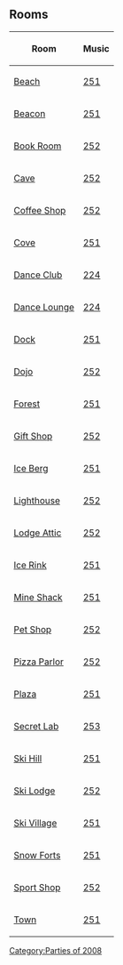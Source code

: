 {{CPW|Halloween Party 2008|Festa de Halloween 2008}}

==Rooms==
<center>
{|class="wikitable"
!Room!!Music
|-
|[[Media:HPBeach.swf|Beach]]||[[Media:Music251.swf|251]]
|-
|[[Media:HPBeacon.swf|Beacon]]||[[Media:Music251.swf|251]]
|-
|[[Media:HPBookRoom.swf|Book Room]]||[[Media:Music252.swf|252]]
|-
|[[Media:HPCave.swf|Cave]]||[[Media:Music252.swf|252]]
|-
|[[Media:HPCoffeeShop.swf|Coffee Shop]]||[[Media:Music252.swf|252]]
|-
|[[Media:HPCove.swf|Cove]]||[[Media:Music251.swf|251]]
|-
|[[Media:HPDanceClub.swf|Dance Club]]||[[Media:Music224.swf|224]]
|-
|[[Media:RoomsLounge-Halloween2008.swf|Dance Lounge]]||[[Media:Music224.swf|224]]
|-
|[[Media:HPDock.swf|Dock]]||[[Media:Music251.swf|251]]
|-
|[[Media:HPDojo.swf|Dojo]]||[[Media:Music252.swf|252]]
|-
|[[Media:HPForest.swf|Forest]]||[[Media:Music251.swf|251]]
|-
|[[Media:HPGiftShop.swf|Gift Shop]]||[[Media:Music252.swf|252]]
|-
|[[Media:HPIceBerg.swf|Ice Berg]]||[[Media:Music251.swf|251]]
|-
|[[Media:HPLightHouse.swf|Lighthouse]]||[[Media:Music252.swf|252]]
|-
|[[Media:HPLodgeAttic.swf|Lodge Attic]]||[[Media:Music252.swf|252]]
|-
|[[Media:HPIceRink.swf|Ice Rink]]||[[Media:Music251.swf|251]]
|-
|[[Media:HPMineShack.swf|Mine Shack]]||[[Media:Music251.swf|251]]
|-
|[[Media:HPPetShop.swf|Pet Shop]]||[[Media:Music252.swf|252]]
|-
|[[Media:HPPizzaParlor.swf|Pizza Parlor]]||[[Media:Music252.swf|252]]
|-
|[[Media:HPPlaza.swf|Plaza]]||[[Media:Music251.swf|251]]
|-
|[[Media:RoomsLab-HalloweenParty2008.swf|Secret Lab]]||[[Media:Music253.swf|253]]
|-
|[[Media:HPSkiHill.swf|Ski Hill]]||[[Media:Music251.swf|251]]
|-
|[[Media:HPSkiLodge.swf|Ski Lodge]]||[[Media:Music252.swf|252]]
|-
|[[Media:HPSkiVillage.swf|Ski Village]]||[[Media:Music251.swf|251]]
|-
|[[Media:HPSnowForts.swf|Snow Forts]]||[[Media:Music251.swf|251]]
|-
|[[Media:HPSportShop.swf|Sport Shop]]||[[Media:Music252.swf|252]]
|-
|[[Media:HPTown.swf|Town]]||[[Media:Music251.swf|251]]
|}
</center>

{{Parties}}

[[Category:Parties of 2008]]